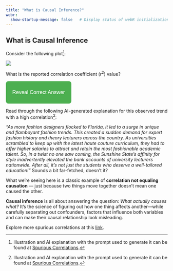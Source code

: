 ```yaml
---
title: "What is Causal Inference?"
webr:  
  show-startup-message: false   # Display status of webR initialization
---
```


<style>
.reveal-btn {
  background-color: #4CAF50; /* green */
  color: white;
  padding: 10px 20px;
  border: none;
  border-radius: 8px;
  cursor: pointer;
  font-size: 16px;
  transition: background-color 0.3s, transform 0.2s;
}

.reveal-btn:hover {
  background-color: #45a049;  /* darker green on hover */
  transform: scale(1.05);     /* slight grow effect */
}

.reveal-btn:active {
  transform: scale(0.98);     /* shrink a little when clicked */
}
</style>

## What is Causal Inference

Consider the following plot[^1]:

[^1]: Illustration from [Spurious Correlations](https://www.tylervigen.com/spurious/correlation/1780_the-number-of-fashion-designers-in-florida_correlates-with_university-lecturer-salaries-in-the-us)

![](/images/fashion_lecture_salary.png)

What is the reported correlation coefficient ($r^2$) value?

<button class="reveal-btn" onclick="document.getElementById(&#39;answer1&#39;).style.display=&#39;block&#39;">

Reveal Correct Answer

</button>

::: {#answer1 style="display:none; margin-top:10px; padding:10px; border-left:4px solid #4CAF50; background:#f0fff0; border-radius:5px;"}
💡 <strong>Answer:</strong> $r^2 = 0.954$.
:::


Read through the following AI-generated explanation for this observed trend with a high correlation[^1]:


*"As more fashion designers flocked to Florida, it led to a surge in unique and flamboyant fashion trends. This created a sudden demand for expert fashion history and theory lecturers across the country. As universities scrambled to keep up with the latest haute couture curriculum, they had to offer higher salaries to attract and retain the most fashionable academic talent. So, in a twist no one saw coming, the Sunshine State's affinity for style inadvertently elevated the bank accounts of university lecturers nationwide. After all, it's not just the students who deserve a well-tailored education!"*
Sounds a bit far-fetched, doesn’t it?

What we’re seeing here is a classic example of **correlation not equaling causation** — just because two things move together doesn’t mean one caused the other.

**Causal inference** is all about answering the question: *What actually causes what?*
It’s the science of figuring out how one thing affects another—while carefully separating out confounders, factors that influence both variables and can make their causal relationship look misleading.


::: {#tip-example .callout-tip}

Explore more spurious correlations at this [link](https://www.tylervigen.com/spurious-correlations).
:::



[^1]: Illustration and AI explanation with the prompt used to generate it can be found at [Spurious Correlations](https://www.tylervigen.com/spurious/correlation/1780_the-number-of-fashion-designers-in-florida_correlates-with_university-lecturer-salaries-in-the-us).
